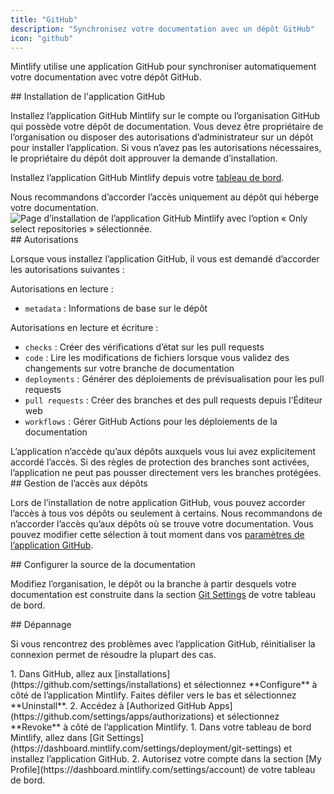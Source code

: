 ```yaml
---
title: "GitHub"
description: "Synchronisez votre documentation avec un dépôt GitHub"
icon: "github"
---
```


Mintlify utilise une application GitHub pour synchroniser automatiquement votre documentation avec votre dépôt GitHub.



<div id="installing-the-github-app">
  ## Installation de l'application GitHub
</div>

Installez l’application GitHub Mintlify sur le compte ou l’organisation GitHub qui possède votre dépôt de documentation. Vous devez être propriétaire de l’organisation ou disposer des autorisations d’administrateur sur un dépôt pour installer l’application. Si vous n’avez pas les autorisations nécessaires, le propriétaire du dépôt doit approuver la demande d’installation.

Installez l’application GitHub Mintlify depuis votre [tableau de bord](https://dashboard.mintlify.com/settings/organization/github-app).

<Tip>
Nous recommandons d’accorder l’accès uniquement au dépôt qui héberge votre documentation.
</Tip>

<Frame>
  <img className="h-80" alt="Page d’installation de l’application GitHub Mintlify avec l’option « Only select repositories » sélectionnée." src="/images/github/select-repos.png" />
</Frame>



<div id="permissions">
  ## Autorisations
</div>

Lorsque vous installez l’application GitHub, il vous est demandé d’accorder les autorisations suivantes :

Autorisations en lecture :
* `metadata` : Informations de base sur le dépôt

Autorisations en lecture et écriture :
* `checks` : Créer des vérifications d’état sur les pull requests
* `code` : Lire les modifications de fichiers lorsque vous validez des changements sur votre branche de documentation
* `deployments` : Générer des déploiements de prévisualisation pour les pull requests
* `pull requests` : Créer des branches et des pull requests depuis l’Éditeur web
* `workflows` : Gérer GitHub Actions pour les déploiements de la documentation

<Info>
L’application n’accède qu’aux dépôts auxquels vous lui avez explicitement accordé l’accès. Si des règles de protection des branches sont activées, l’application ne peut pas pousser directement vers les branches protégées.
</Info>



<div id="managing-repository-access">
  ## Gestion de l’accès aux dépôts
</div>

Lors de l’installation de notre application GitHub, vous pouvez accorder l’accès à tous vos dépôts ou seulement à certains. Nous recommandons de n’accorder l’accès qu’aux dépôts où se trouve votre documentation. Vous pouvez modifier cette sélection à tout moment dans vos [paramètres de l’application GitHub](https://github.com/apps/mintlify/installations/new).



<div id="configuring-docs-source">
  ## Configurer la source de la documentation
</div>

Modifiez l’organisation, le dépôt ou la branche à partir desquels votre documentation est construite dans la section [Git Settings](https://dashboard.mintlify.com/settings/deployment/git-settings) de votre tableau de bord.



<div id="troubleshooting">
  ## Dépannage
</div>

Si vous rencontrez des problèmes avec l’application GitHub, réinitialiser la connexion permet de résoudre la plupart des cas.

<Steps>
  <Step title="Désinstallez l’application Mintlify via GitHub.">
    1. Dans GitHub, allez aux [installations](https://github.com/settings/installations) et sélectionnez **Configure** à côté de l’application Mintlify. Faites défiler vers le bas et sélectionnez **Uninstall**.
    2. Accédez à [Authorized GitHub Apps](https://github.com/settings/apps/authorizations) et sélectionnez **Revoke** à côté de l’application Mintlify.
  </Step>
  <Step title="Réinstallez l’application Mintlify.">
    1. Dans votre tableau de bord Mintlify, allez dans [Git Settings](https://dashboard.mintlify.com/settings/deployment/git-settings) et installez l’application GitHub.
    2. Autorisez votre compte dans la section [My Profile](https://dashboard.mintlify.com/settings/account) de votre tableau de bord.
  </Step>
</Steps>
